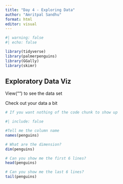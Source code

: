 ```yaml
---
title: "Day 4 - Exploring Data"
author: "Amritpal Sandhu"
format: html
editor: visual
---
```


```r

#| warning: false
#| echo: false

library(tidyverse)
library(palmerpenguins)
library(GGally)
library(skimr)
```

## Exploratory Data Viz

View("") to see the data set

Check out your data a bit

```r

# If you want nothing of the code chunk to show up

#| include: false

#Tell me the column name
names(penguins)

# What are the dimension?
dim(penguins)

# Can you show me the first 6 lines?
head(penguins)

# Can you show me the last 6 lines?
tail(penguins)
```

